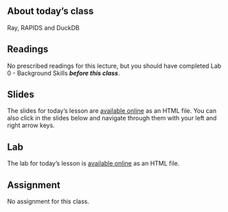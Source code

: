 ## About today's class

Ray, RAPIDS and DuckDB

## Readings

No prescribed readings for this lecture, but you should have completed Lab 0 - Background Skills ***before this class***.

## Slides

The slides for today's lesson are [available online](/slides/13-slides.qmd){target="_blank"} as an HTML file. You can also click in the slides below and navigate through them with your left and right arrow keys.

## Lab

The lab for today's lesson is [available online](/labs/13-labs.qmd){target="_blank"} as an HTML file.

## Assignment

No assignment for this class.
